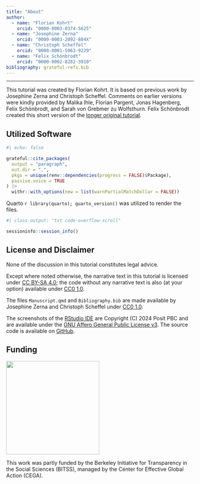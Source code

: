 ```yaml
---
title: "About"
author:
  - name: "Florian Kohrt"
    orcid: "0000-0003-0374-5625"
  - name: "Josephine Zerna"
    orcid: "0000-0003-2892-884X"
  - name: "Christoph Scheffel"
    orcid: "0000-0001-5963-9229"
  - name: "Felix Schönbrodt"
    orcid: "0000-0002-8282-3910"
bibliography: grateful-refs.bib
---
```


---

This tutorial was created by Florian Kohrt.
It is based on previous work by Josephine Zerna and Christoph Scheffel.
Comments on earlier versions were kindly provided by
Malika Ihle, Florian Pargent, Jonas Hagenberg, Felix Schönbrodt,
and Sarah von Grebmer zu Wolfsthurn.
Felix Schönbrodt created this short version of the [longer original tutorial](https://lmu-osc.github.io/code-publishing/).

## Utilized Software

```r
#| echo: false

grateful::cite_packages(
  output = "paragraph",
  out.dir = ".",
  pkgs = unique(renv::dependencies(progress = FALSE)$Package),
  passive.voice = TRUE
) |>
  withr::with_options(new = list(warnPartialMatchDollar = FALSE))
```

Quarto `r library(quarto); quarto_version()` was utilized to render the files.

```r
#| class-output: "txt code-overflow-scroll"

sessioninfo::session_info()
```

## License and Disclaimer

None of the discussion in this tutorial constitutes legal advice.

Except where noted otherwise, the narrative text in this tutorial
is licensed under [CC\ BY-SA\ 4.0](LICENSE-CC-BY-SA.txt);
the code without any narrative text is also (at your option)
available under [CC0\ 1.0](LICENSE-CC0.txt).

The files `Manuscript.qmd` and `Bibliography.bib` are made available
by Josephine Zerna and Christoph Scheffel under [CC0\ 1.0](LICENSE-CC0.txt).

The screenshots of the [RStudio IDE](https://github.com/rstudio/rstudio)
are Copyright (C) 2024 Posit PBC and are available
under the [GNU Affero General Public License v3](LICENSE-AGPL.txt).
The source code is available on [GitHub](https://github.com/rstudio/rstudio/tree/v2024.04.2%2B764).

## Funding

::: {.column-margin}
![](images/bitss.png){width=250px}
:::

This work was partly funded by the Berkeley Initiative
for Transparency in the Social Sciences (BITSS),
managed by the Center for Effective Global Action (CEGA).
